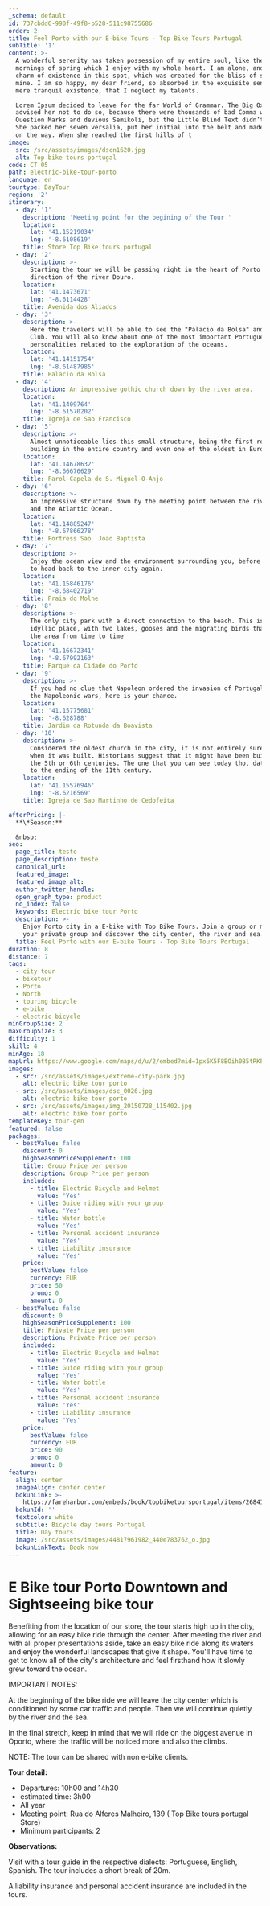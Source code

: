 ```yaml
---
_schema: default
id: 737cbdd6-990f-49f8-b528-511c98755686
order: 2
title: Feel Porto with our E-bike Tours - Top Bike Tours Portugal
subTitle: '1'
content: >-
  A wonderful serenity has taken possession of my entire soul, like these sweet
  mornings of spring which I enjoy with my whole heart. I am alone, and feel the
  charm of existence in this spot, which was created for the bliss of souls like
  mine. I am so happy, my dear friend, so absorbed in the exquisite sense of
  mere tranquil existence, that I neglect my talents.

  Lorem Ipsum decided to leave for the far World of Grammar. The Big Oxmox
  advised her not to do so, because there were thousands of bad Comma wild
  Question Marks and devious Semikoli, but the Little Blind Text didn’t listen.
  She packed her seven versalia, put her initial into the belt and made herself
  on the way. When she reached the first hills of t
image:
  src: /src/assets/images/dscn1620.jpg
  alt: Top bike tours portugal
code: CT 05
path: electric-bike-tour-porto
language: en
tourtype: DayTour
region: '2'
itinerary:
  - day: '1'
    description: 'Meeting point for the begining of the Tour '
    location:
      lat: '41.15219034'
      lng: '-8.6108619'
    title: Store Top Bike tours portugal
  - day: '2'
    description: >-
      Starting the tour we will be passing right in the heart of Porto in the
      direction of the river Douro.
    location:
      lat: '41.1473671'
      lng: '-8.6114428'
    title: Avenida dos Aliados
  - day: '3'
    description: >-
      Here the travelers will be able to see the "Palacio da Bolsa" and the Hard
      Club. You will also know about one of the most important Portuguese
      personalities related to the exploration of the oceans.
    location:
      lat: '41.14151754'
      lng: '-8.61487985'
    title: Palacio da Bolsa
  - day: '4'
    description: An impressive gothic church down by the river area.
    location:
      lat: '41.1409764'
      lng: '-8.61570202'
    title: Igreja de Sao Francisco
  - day: '5'
    description: >-
      Almost unnoticeable lies this small structure, being the first renaissance
      building in the entire country and even one of the oldest in Europe.
    location:
      lat: '41.14678632'
      lng: '-8.66676629'
    title: Farol-Capela de S. Miguel-O-Anjo
  - day: '6'
    description: >-
      An impressive structure down by the meeting point between the river Douro
      and the Atlantic Ocean.
    location:
      lat: '41.14885247'
      lng: '-8.67866278'
    title: Fortress Sao  Joao Baptista
  - day: '7'
    description: >-
      Enjoy the ocean view and the environment surrounding you, before starting
      to head back to the inner city again.
    location:
      lat: '41.15846176'
      lng: '-8.68402719'
    title: Praia do Molhe
  - day: '8'
    description: >-
      The only city park with a direct connection to the beach. This is an
      idyllic place, with two lakes, gooses and the migrating birds that visit
      the area from time to time
    location:
      lat: '41.16672341'
      lng: '-8.67992163'
    title: Parque da Cidade do Porto
  - day: '9'
    description: >-
      If you had no clue that Napoleon ordered the invasion of Portugal during
      the Napoleonic wars, here is your chance.
    location:
      lat: '41.15775681'
      lng: '-8.628788'
    title: Jardim da Rotunda da Boavista
  - day: '10'
    description: >-
      Considered the oldest church in the city, it is not entirely sure as to
      when it was built. Historians suggest that it might have been build around
      the 5th or 6th centuries. The one that you can see today tho, dates back
      to the ending of the 11th century.
    location:
      lat: '41.15576946'
      lng: '-8.6216569'
    title: Igreja de Sao Martinho de Cedofeita

afterPricing: |-
  **\*Season:**

  &nbsp;
seo:
  page_title: teste
  page_description: teste
  canonical_url:
  featured_image:
  featured_image_alt:
  author_twitter_handle:
  open_graph_type: product
  no_index: false
  keywords: Electric bike tour Porto
  description: >-
    Enjoy Porto city in a E-bike with Top Bike Tours. Join a group or make it
    your private group and discover the city center, the river and sea.
  title: Feel Porto with our E-bike Tours - Top Bike Tours Portugal
duration: 8
distance: 7
tags:
  - city tour
  - biketour
  - Porto
  - North
  - touring bicycle
  - e-bike
  - electric bicycle
minGroupSize: 2
maxGroupSize: 3
difficulty: 1
skill: 4
minAge: 18
mapUrl: https://www.google.com/maps/d/u/2/embed?mid=1px6K5F8BOih0B5tRKPQdRuea9hY
images:
  - src: /src/assets/images/extreme-city-park.jpg
    alt: electric bike tour porto
  - src: /src/assets/images/dsc_0026.jpg
    alt: electric bike tour porto
  - src: /src/assets/images/img_20150728_115402.jpg
    alt: electric bike tour porto
templateKey: tour-gen
featured: false
packages:
  - bestValue: false
    discount: 0
    highSeasonPriceSupplement: 100
    title: Group Price per person
    description: Group Price per person
    included:
      - title: Electric Bicycle and Helmet
        value: 'Yes'
      - title: Guide riding with your group
        value: 'Yes'
      - title: Water bottle
        value: 'Yes'
      - title: Personal accident insurance
        value: 'Yes'
      - title: Liability insurance
        value: 'Yes'
    price:
      bestValue: false
      currency: EUR
      price: 50
      promo: 0
      amount: 0
  - bestValue: false
    discount: 0
    highSeasonPriceSupplement: 100
    title: Private Price per person
    description: Private Price per person
    included:
      - title: Electric Bicycle and Helmet
        value: 'Yes'
      - title: Guide riding with your group
        value: 'Yes'
      - title: Water bottle
        value: 'Yes'
      - title: Personal accident insurance
        value: 'Yes'
      - title: Liability insurance
        value: 'Yes'
    price:
      bestValue: false
      currency: EUR
      price: 90
      promo: 0
      amount: 0
feature:
  align: center
  imageAlign: center center
  bokunLink: >-
    https://fareharbor.com/embeds/book/topbiketoursportugal/items/268411/calendar/2020/11/?flow=479507&full-items=yes
  bokunId: ''
  textcolor: white
  subtitle: Bicycle day tours Portugal
  title: Day tours
  image: /src/assets/images/44817961982_440e783762_o.jpg
  bokunLinkText: Book now
---
```


# E Bike tour Porto Downtown and Sightseeing bike tour

Benefiting from the location of our store, the tour starts high up in the city,
allowing for an easy bike ride through the center. After meeting the river and
with all proper presentations aside, take an easy bike ride along its waters and
enjoy the wonderful landscapes that give it shape. You'll have time to get to
know all of the city's architecture and feel firsthand how it slowly grew toward
the ocean.

IMPORTANT NOTES:

At the beginning of the bike ride we will leave the city center which is
conditioned by some car traffic and people. Then we will continue quietly by the
river and the sea.

In the final stretch, keep in mind that we will ride on the biggest avenue in
Oporto, where the traffic will be noticed more and also the climbs.

NOTE: The tour can be shared with non e-bike clients.

**Tour detail:**

- Departures: 10h00 and 14h30
- estimated time: 3h00
- All year
- Meeting point: Rua do Alferes Malheiro, 139 ( Top Bike tours portugal Store)
- Minimum participants: 2

**Observations:**

Visit with a tour guide in the respective dialects: Portuguese, English,
Spanish. The tour includes a short break of 20m.

A liability insurance and personal accident insurance are included in the tours.
